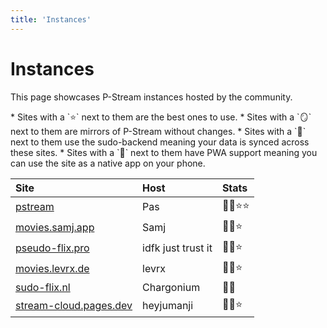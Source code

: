 ```yaml
---
title: 'Instances'
---
```


# Instances

This page showcases P-Stream instances hosted by the community.

<Note>
  * Sites with a `⭐` next to them are the best ones to use.
  * Sites with a `🪞` next to them are mirrors of P-Stream without changes.
  * Sites with a `💾` next to them use the sudo-backend meaning your data is synced across these sites.
  * Sites with a `📱` next to them have PWA support meaning you can use the site as a native app on your phone.
</Note>

| Site                                         | Host               | Stats    |
| :------------------------------------------- | :----------------- | :------- |
| [pstream](https://pstream.org)               | Pas                | 💾📱⭐⭐   |
| [movies.samj.app](https://movies.samj.app)   | Samj               | 💾📱⭐    |
| [pseudo-flix.pro](https://pseudo-flix.pro)   | idfk just trust it | 💾📱⭐    |
| [movies.levrx.de](https://movies.levrx.de)   | levrx              | 💾📱⭐    |
| [sudo-flix.nl](https://sudo-flix.nl/)        | Chargonium         | 💾📱     |
| [stream-cloud.pages.dev](https://stream-cloud.pages.dev) | heyjumanji            | 💾📱⭐     |

